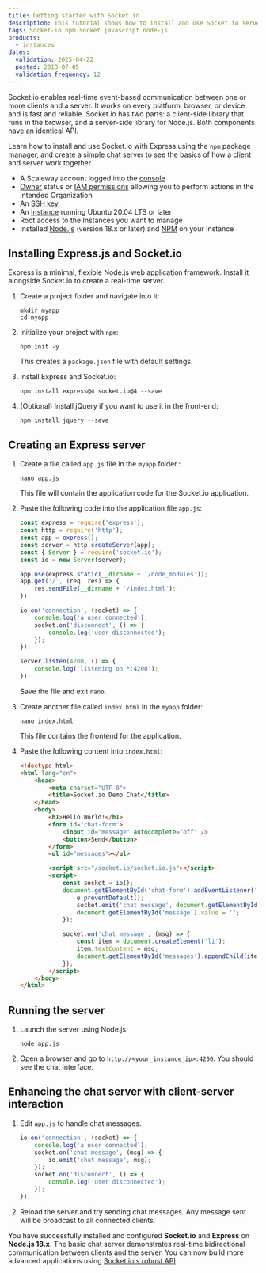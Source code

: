 ```yaml
---
title: Getting started with Socket.io
description: This tutorial shows how to install and use Socket.io server
tags: Socket-io npm socket javascript node-js
products:
  - instances
dates:
  validation: 2025-04-22
  posted: 2018-07-05
  validation_frequency: 12
---
```




Socket.io enables real-time event-based communication between one or more clients and a server. It works on every platform, browser, or device and is fast and reliable. Socket.io has two parts: a client-side library that runs in the browser, and a server-side library for Node.js. Both components have an identical API.

Learn how to install and use Socket.io with Express using the `npm` package manager, and create a simple chat server to see the basics of how a client and server work together.

<Requirements />

- A Scaleway account logged into the [console](https://console.scaleway.com)
- [Owner](/iam/concepts/#owner) status or [IAM permissions](/iam/concepts/#permission) allowing you to perform actions in the intended Organization
- An [SSH key](/organizations-and-projects/how-to/create-ssh-key/)
- An [Instance](/instances/how-to/create-an-instance/) running Ubuntu 20.04 LTS or later
- Root access to the Instances you want to manage
- Installed [Node.js](https://nodejs.org/en/) (version 18.x or later) and [NPM](https://www.npmjs.com/) on your Instance

## Installing Express.js and Socket.io

Express is a minimal, flexible Node.js web application framework. Install it alongside Socket.io to create a real-time server.

1. Create a project folder and navigate into it:
    ```
    mkdir myapp
    cd myapp
    ```

2. Initialize your project with `npm`:
    ```
    npm init -y
    ```

    This creates a `package.json` file with default settings.

3. Install Express and Socket.io:
    ```
    npm install express@4 socket.io@4 --save
    ```

4. (Optional) Install jQuery if you want to use it in the front-end:
    ```
    npm install jquery --save
    ```

## Creating an Express server

1. Create a file called `app.js` file in the `myapp` folder.:
    ```
    nano app.js
    ```
    This file will contain the application code for the Socket.io application.

2. Paste the following code into the application file `app.js`:
    ```js
    const express = require('express');
    const http = require('http');
    const app = express();
    const server = http.createServer(app);
    const { Server } = require('socket.io');
    const io = new Server(server);

    app.use(express.static(__dirname + '/node_modules'));
    app.get('/', (req, res) => {
        res.sendFile(__dirname + '/index.html');
    });

    io.on('connection', (socket) => {
        console.log('a user connected');
        socket.on('disconnect', () => {
            console.log('user disconnected');
        });
    });

    server.listen(4200, () => {
        console.log('listening on *:4200');
    });
    ```
    Save the file and exit `nano`.

3. Create another file called `index.html` in the `myapp` folder:
    ```
    nano index.html
    ```
    This file contains the frontend for the application.

4. Paste the following content into `index.html`:
    ```html
    <!doctype html>
    <html lang="en">
        <head>
            <meta charset="UTF-8">
            <title>Socket.io Demo Chat</title>
        </head>
        <body>
            <h1>Hello World!</h1>
            <form id="chat-form">
                <input id="message" autocomplete="off" />
                <button>Send</button>
            </form>
            <ul id="messages"></ul>

            <script src="/socket.io/socket.io.js"></script>
            <script>
                const socket = io();
                document.getElementById('chat-form').addEventListener('submit', (e) => {
                    e.preventDefault();
                    socket.emit('chat message', document.getElementById('message').value);
                    document.getElementById('message').value = '';
                });

                socket.on('chat message', (msg) => {
                    const item = document.createElement('li');
                    item.textContent = msg;
                    document.getElementById('messages').appendChild(item);
                });
            </script>
        </body>
    </html>
    ```

## Running the server

1. Launch the server using Node.js:
    ```
    node app.js
    ```

2. Open a browser and go to `http://<your_instance_ip>:4200`. You should see the chat interface.

<Lightbox image={image} alt="Chat Interface" />

## Enhancing the chat server with client-server interaction

1. Edit `app.js` to handle chat messages:
    ```js
    io.on('connection', (socket) => {
        console.log('a user connected');
        socket.on('chat message', (msg) => {
            io.emit('chat message', msg);
        });
        socket.on('disconnect', () => {
            console.log('user disconnected');
        });
    });
    ```

2. Reload the server and try sending chat messages. Any message sent will be broadcast to all connected clients.


You have successfully installed and configured **Socket.io** and **Express** on **Node.js 18.x**. The basic chat server demonstrates real-time bidirectional communication between clients and the server.
You can now build more advanced applications using [Socket.io's robust API](https://socket.io/docs/v4/server-api/).
